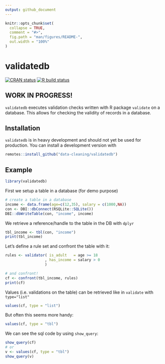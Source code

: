 ```yaml
---
output: github_document
---
```


<!-- README.md is generated from README.Rmd. Please edit that file -->

```r
knitr::opts_chunk$set(
  collapse = TRUE,
  comment = "#>",
  fig.path = "man/figures/README-",
  out.width = "100%"
)
```
 
# validatedb

<!-- badges: start -->
[![CRAN status](https://www.r-pkg.org/badges/version/validatedb)](https://CRAN.R-project.org/package=validatedb)
[![R build status](https://github.com/edwindj/validatedb/workflows/R-CMD-check/badge.svg)](https://github.com/edwindj/validatedb/actions)
<!-- [![Codecov test -->
<!-- coverage](https://codecov.io/gh/data-cleaning/validatedb/branch/master/graph/badge.svg)](https://codecov.io/gh/data-cleaning/validatedb?branch=master) -->
<!-- badges: end -->

## WORK IN PROGRESS!

`validatedb` executes validation checks written with R package `validate` on a 
database. This allows for checking the validity of records in a database.

## Installation

`validatedb` is in heavy development and should not yet be used for production.
You can install a development version with 

<!-- You can install the released version of validatedb from [CRAN](https://CRAN.R-project.org) with: -->

``` r
remotes::install_github("data-cleaning/validatedb")
```

## Example

```r
library(validatedb)
```

First we setup a table in a database (for demo purpose)
```r
# create a table in a database
income <- data.frame(age=c(12,35), salary = c(1000,NA))
con <- DBI::dbConnect(RSQLite::SQLite())
DBI::dbWriteTable(con, "income", income)
```

We retrieve a reference/handle to the table in the DB with `dplyr`
```r
tbl_income <- tbl(con, "income")
print(tbl_income)
```

Let's define a rule set and confront the table with it:
```r
rules <- validator( is_adult   = age >= 18
                  , has_income = salary > 0
                  )

# and confront!
cf <- confront(tbl_income, rules)
print(cf)
```

Values (i.e. validations on the table) can be retrieved like in `validate` with
`type="list"`
```r
values(cf, type = "list")
```

But often this seems more handy:

```r
values(cf, type = "tbl")
```

We can see the sql code by using `show_query`:

```r
show_query(cf)
# or
v <- values(cf, type = "tbl")
show_query(v)
```

